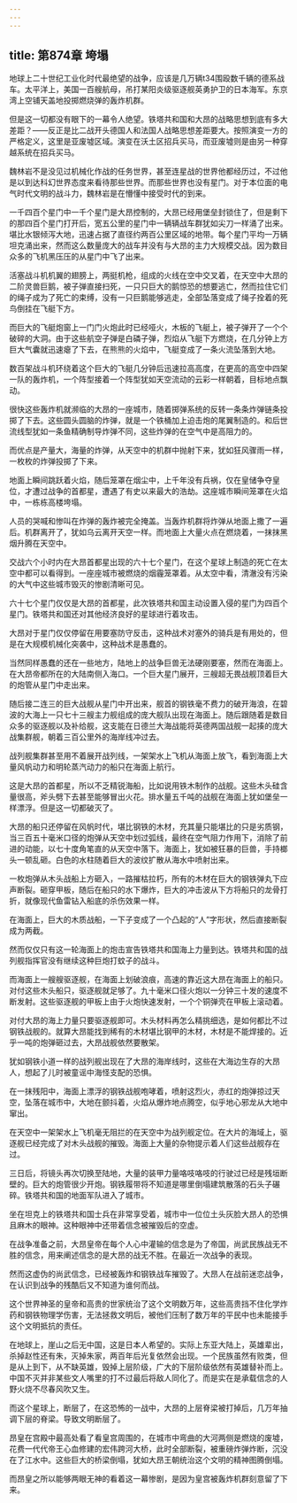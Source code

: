 ```yaml
---
---
---
```

title: 第874章 垮塌
---



地球上二十世纪工业化时代最绝望的战争，应该是几万辆t34围殴数千辆的德系战车。太平洋上，美国一百艘航母，吊打某阳炎级驱逐舰英勇护卫的日本海军。东京湾上空铺天盖地投掷燃烧弹的轰炸机群。

但是这一切都没有眼下的一幕令人绝望。铁塔共和国和大昂的战略思想到底有多大差距？——反正是比二战开头德国人和法国人战略思想差距要大。按照演变一方的严格定义，这里是亚废墟区域。演变在沃土区招兵买马，而亚废墟则是由另一种穿越系统在招兵买马。

魏林岩不是没见过机械化作战的任务世界，甚至连星战的世界他都经历过，不过他是以到达科幻世界态度来看待那些世界。而那些世界也没有星门。对于本位面的电气时代文明的战斗力，魏林岩是在懵懂中接受时代的到来。

一千四百个星门中一千个星门是大昂控制的，大昂已经用堡垒封锁住了，但是剩下的那四百个星门打开后，宽五公里的星门中一辆辆战车群犹如尖刀一样涌了出来。堪比水银倾泻大地，迅速占据了直径约两百公里区域的地带。每个星门平均一万辆坦克涌出来，然而这么数量庞大的战车并没有与大昂的主力大规模交战。因为数目众多的飞机黑压压的从星门中飞了出来。

活塞战斗机机翼的翅膀上，两挺机枪，组成的火线在空中交叉着，在天空中大昂的二阶灵兽巨鹅，被子弹直接扫死，一只只巨大的鹅惊恐的想要逃亡，然而拉住它们的绳子成为了死亡的束缚，没有一只巨鹅能够逃走，全部坠落变成了绳子拴着的死鸟倒挂在飞艇下方。

而巨大的飞艇炮窗上一门门火炮此时已经哑火，木板的飞艇上，被子弹开了一个个破碎的大洞。由于这些航空子弹是白磷子弹，烈焰从飞艇下方燃烧，在几分钟上方巨大气囊就迅速瘪了下去，在熊熊的火焰中，飞艇变成了一条火流坠落到大地。

数百架战斗机环绕着这个巨大的飞艇几分钟后迅速拉高高度，在更高的高空中四架一队的轰炸机，一个阵型接着一个阵型犹如天空流动的云彩一样朝着，目标地点飘动。

很快这些轰炸机就濒临的大昂的一座城市，随着掷弹系统的反转一条条炸弹链条投掷了下去。这些圆头圆脑的炸弹，就是一个铁桶加上迫击炮的尾翼制造的。和后世流线型犹如一条鱼精确制导炸弹不同，这些炸弹的在空气中是高阻力的。

而优点是产量大，海量的炸弹，从天空中的机群中抛射下来，犹如狂风骤雨一样，一枚枚的炸弹投掷了下来。

地面上瞬间跳跃着火焰，随后笼罩在烟尘中，上千年没有兵祸，仅在皇储争夺皇位，才遭过战争的首都星，遭遇了有史以来最大的浩劫。这座城市瞬间笼罩在火焰中，一栋栋高楼垮塌。

人员的哭喊和惨叫在炸弹的轰炸被完全掩盖。当轰炸机群将炸弹从地面上撒了一遍后。机群离开了，犹如乌云离开天空一样。而地面上大量火点在燃烧着，一抹抹黑烟升腾在天空中。

交战六个小时内在大昂首都星出现的六十七个星门，在这个星球上制造的死亡在太空中都可以看得到。一座座城市被燃烧的烟霾笼罩着。从太空中看，清澈没有污染的大气中这些城市毁灭的惨剧清晰可见。

六十七个星门仅仅是大昂的首都星，此次铁塔共和国主动设置入侵的星门为四百个星门。铁塔共和国还对其他经济良好的星球进行着攻击。

大昂对于星门仅仅停留在用要塞防守反击，这种战术对塞外的骑兵是有用处的，但是在大规模机械化突袭中，这种战术是愚蠢的。

当然同样愚蠢的还在一些地方，陆地上的战争巨兽无法硬刚要塞，然而在海面上。在大昂帝都所在的大陆南侧入海口。一个巨大星门展开，三艘超无畏战舰顶着巨大的炮管从星门中走出来。

随后接二连三的巨大战舰从星门中开出来，舰首的钢铁毫不费力的破开海浪，在碧波的大海上一只七十三艘主力舰组成的庞大舰队出现在海面上。随后跟随着是数目众多的驱逐舰以及补给舰，这支能在日德兰大海战能将英德两国战舰一起揍的庞大战集群舰，朝着三百公里外的海岸线冲过去。

战列舰集群甚至用不着展开战列线，一架架水上飞机从海面上放飞，看到海面上大量风帆动力和明轮蒸汽动力的船只在海面上航行。

这是大昂的首都星，所以不乏精锐海船，比如说用铁木制作的战舰。这些木头硅含量很高，斧头劈下去甚至能够冒出火花。排水量五千吨的战舰在海面上犹如堡垒一样漂浮。但是这一切都破灭了。

大昂的船只还停留在风帆时代，堪比钢铁的木材，充其量只能堪比的只是劣质钢，当三百五十毫米口径的炮弹从天空中划过弧线，最终在空气阻力作用下，消除了前进的动能，以七十度角笔直的从天空中落下。海面上，犹如被狂暴的巨兽，手持榔头一顿乱砸。白色的水柱随着巨大的波纹扩散从海水中喷射出来。

一枚炮弹从木头战船上方砸入，一路摧枯拉朽，所有的木材在巨大的钢铁弹丸下应声断裂。砸穿甲板，随后在船只的水下爆炸，巨大的冲击波从下方将船只的龙骨打折，就像现代鱼雷钻入船底的杀伤效果一样。

在海面上，巨大的木质战船，一下子变成了一个凸起的“人”字形状，然后直接断裂成为两截。

然而仅仅只有这一轮海面上的炮击宣告铁塔共和国海上力量到达。铁塔共和国的战列舰指挥官没有继续这种巨炮打蚊子的战斗。

而海面上一艘艘驱逐舰，在海面上划破浪痕，高速的靠近这大昂在海面上的船只。对付这些木头船只，驱逐舰就足够了。九十毫米口径火炮以一分钟三十发的速度不断发射。这些驱逐舰的甲板上由于火炮快速发射，一个个铜弹壳在甲板上滚动着。

对付大昂的海上力量只要驱逐舰即可。木头材料再怎么精挑细选，是如何都比不过钢铁战舰的。就算大昂能找到稀有的木材堪比钢甲的木材，木材是不能焊接的。近乎一吨的炮弹砸过去，大昂战舰依然要散架。

犹如钢铁小道一样的战列舰出现在了大昂的海岸线时，这些在大海边生存的大昂人，想起了儿时被童谣中海怪支配的恐惧。

在一抹残阳中，海面上漂浮的钢铁战舰咆哮着，喷射这烈火，赤红的炮弹掠过天空，坠落在城市中，大地在颤抖着，火焰从爆炸地点腾空，似乎地心邪龙从大地中窜出。

在天空中一架架水上飞机毫无阻拦的在天空中为战列舰定位。在大片的海域上，驱逐舰已经完成了对木头战舰的摧毁。海面上大量的杂物提示着人们这些战舰存在过。

三日后，将镜头再次切换至陆地，大量的装甲力量咯吱咯吱的行驶过已经是残垣断壁的。巨大的炮管很少开炮。钢铁履带将不知道是哪里倒塌建筑散落的石头子碾碎。铁塔共和国的地面军队进入了城市。

坐在坦克上的铁塔共和国士兵在非常享受着，城市中一位位土头灰脸大昂人的恐惧且麻木的眼神。这种眼神中还带着信念被摧毁后的空虚。

在战争准备之前，大昂皇帝在每个人心中灌输的信念是为了帝国，尚武民族战无不胜的信念，用来阐述信念的是大昂的战无不胜。在最近一次战争的表现。

然而这虚伪的尚武信念，已经被轰炸和钢铁战车摧毁了。大昂人在战前迷恋战争，在认识到战争的残酷后又不知道为谁何而战。

这个世界神圣的皇帝和高贵的世家统治了这个文明数万年，这些高贵挡不住化学炸药和钢铁物理学伤害，无法拯救文明后，被他们压制了数万年的平民中也未能接手这个文明抵抗的责任。

在地球上，崖山之后无中国，这是日本人希望的。实际上东亚大陆上，英雄辈出，杀掉赵性还有朱，灭掉朱家，两百年后光复依然会出现。一个民族虽然有败类，但是从上到下，从不缺英雄，毁掉上层阶级，广大的下层阶级依然有英雄替补而上。中国不灭并非某些文人嘴里的打不过最后将敌人同化了。而是实在是承载信念的人野火烧不尽春风吹又生。

而这个星球上，断层了，在这恐怖的一战中，大昂的上层脊梁被打掉后，几万年抽调下层的脊梁。导致文明断层了。

昂皇在宫殿中最高处看了看皇宫周围的，在城市中弯曲的大河两侧是燃烧的废墟，花费一代代帝王心血修建的宏伟跨河大桥，此时全部断裂，被重磅炸弹炸断，沉没在了江水中。这些巨大的桥梁倒塌，犹如大昂王朝统治这个文明的精神图腾倒塌。

而昂皇之所以能够两眼无神的看着这一幕惨剧，是因为皇宫被轰炸机群刻意留了下来。